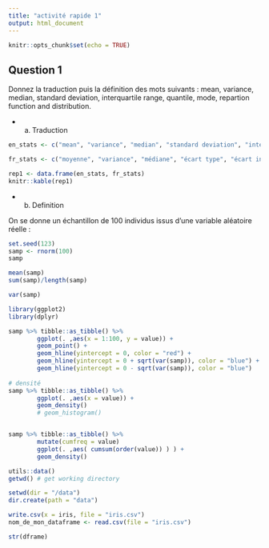```yaml
---
title: "activité rapide 1"
output: html_document
---
```


```r
knitr::opts_chunk$set(echo = TRUE)
```

## Question 1

Donnez la traduction puis la définition des mots suivants : mean, variance, median, standard deviation, interquartile range, quantile, mode, repartion function and distribution.

* a) Traduction

```r
en_stats <- c("mean", "variance", "median", "standard deviation", "interquartile range", "quantile", "mode", "repartion function", "distribution")

fr_stats <- c("moyenne", "variance", "médiane", "écart type", "écart interquartile", "quantile", "mode", "fonction de répartion", "distribution / densité")

rep1 <- data.frame(en_stats, fr_stats)
knitr::kable(rep1)

```

* b) Definition

On se donne un échantillon de 100 individus issus d'une variable aléatoire réelle : 

```r
set.seed(123)
samp <- rnorm(100)
samp

mean(samp)
sum(samp)/length(samp)

var(samp)

library(ggplot2)
library(dplyr)

samp %>% tibble::as_tibble() %>% 
        ggplot(. ,aes(x = 1:100, y = value)) + 
        geom_point() +
        geom_hline(yintercept = 0, color = "red") +
        geom_hline(yintercept = 0 + sqrt(var(samp)), color = "blue") +
        geom_hline(yintercept = 0 - sqrt(var(samp)), color = "blue")
        
# densité
samp %>% tibble::as_tibble() %>% 
        ggplot(. ,aes(x = value)) +
        geom_density()
        # geom_histogram()


samp %>% tibble::as_tibble() %>% 
        mutate(cumfreq = value)
        ggplot(. ,aes( cumsum(order(value)) ) ) +
        geom_density()
```





```r

utils::data()
getwd() # get working directory

setwd(dir = "/data")
dir.create(path = "data")

write.csv(x = iris, file = "iris.csv")
nom_de_mon_dataframe <- read.csv(file = "iris.csv")

str(dframe)
```


